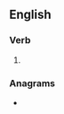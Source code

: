 ==English==

===Verb===
{{head|en|present participle}}

# {{present participle of|creolise|lang=en|nocat=1}}

===Anagrams===
* {{anagrams|en|recoilings}}